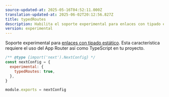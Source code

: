 ```yaml
---
source-updated-at: 2025-05-16T04:52:11.000Z
translation-updated-at: 2025-06-02T20:12:56.827Z
title: typedRoutes
description: Habilita el soporte experimental para enlaces con tipado estático.
version: experimental
---
```


Soporte experimental para [enlaces con tipado estático](/docs/app/api-reference/config/typescript#statically-typed-links). Esta característica requiere el uso del App Router así como TypeScript en tu proyecto.

```js filename="next.config.js"
/** @type {import('next').NextConfig} */
const nextConfig = {
  experimental: {
    typedRoutes: true,
  },
}

module.exports = nextConfig
```